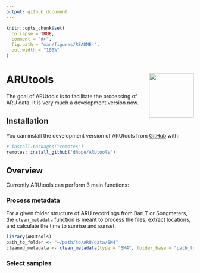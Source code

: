 ```yaml
---
output: github_document
---
```


<!-- README.md is generated from README.Rmd. Please edit that file -->

```r
knitr::opts_chunk$set(
  collapse = TRUE,
  comment = "#>",
  fig.path = "man/figures/README-",
  out.width = "100%"
)
```

# ARUtools <img src="inst/figures/ARUtools.png" align="right" width="120" />

<!-- badges: start -->
<!-- badges: end -->

The goal of ARUtools is to facilitate the processing of ARU data. It is very much a development version now.

## Installation

You can install the development version of ARUtools from [GitHub](https://github.com/) with:

``` r
# install.packages("remotes")
remotes::install_github("dhope/ARUtools")
```

## Overview

Currently ARUtools can perform 3 main functions:

### Process metadata

For a given folder structure of ARU recordings from BarLT or Songmeters, the `clean_metadata` function is meant to process the files, extract locations, and calculate the time to sunrise and sunset.

```r
library(ARUtools)
path_to_folder <- "~/path/to/ARU/data/SM4"
cleaned_metadata <- clean_metadata(type = "SM4", folder_base = "path_to_folder")

```

### Select samples


